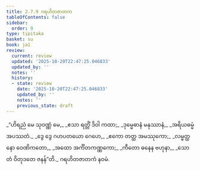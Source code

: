 ```yaml
---
title: 2.7.9 ဂရဟိတဇာတက
tableOfContents: false
sidebar:
  order: 9
type: tipitaka
basket: su
book: ja1
review:
  current: review
  updated: '2025-10-20T22:47:25.046833'
  updated_by: ''
  notes: ''
  history:
  - state: review
    date: '2025-10-20T22:47:25.046833'
    updated_by: ''
    notes: ''
    previous_state: draft
---
```



<DynamicBreadcrumb />


<ReviewStatus review={frontmatter.review} showDetails={true} />

<HypothesisAnnotation frontmatter={frontmatter} />

<Division number="137" book="ja1" e="ch" v="22" p="59">

<Paragraph number="562" type="verses" book="ja1">
_“ဟိရညံ မေ သုဝဏ္ဏံ မေ,_  
_ဧသာ ရတ္တိံ ဒိဝါ ကထာ;_  
_ဒုမ္မေဓာနံ မနုဿာနံ,_  
_အရိယဓမ္မံ အပဿတံ._  

</Paragraph>

</Division>
<Division number="138" book="ja1" e="ch" v="22" p="59">

<Paragraph number="563" type="verses" book="ja1">
_ဒွေ ဒွေ ဂဟပတယော ဂေဟေ,_  
_ဧကော တတ္ထ အမဿုကော;_  
_လမ္ဗတ္ထနော ဝေဏိကတော,_  
_အထော အင်္ကိတကဏ္ဏကော;_  
_ကီတော ဓနေန ဗဟုနာ,_  
_သော တံ ဝိတုဒတေ ဇနန်”တိ._  


</Paragraph>
</Division>

<Paragraph number="564" type="center" book="ja1">
ဂရဟိတဇာတကံ နဝမံ.
</Paragraph>